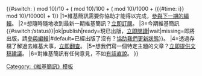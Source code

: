 {{#switch: {{rounddown|6 * ((({{NUMBEROFUSERS:R}} + {{#time: s}}) mod 10)/10 + ({{NUMBEROFARTICLES:R}} mod 10)/100 + ({{NUMBEROFFILES:R}} mod 10)/1000 + ({{#time: i}} mod 10)/10000) + 1}}
|1=維基簡訊需要你協助才能得以完成，[[Wikipedia:维基简讯/编辑部/出版程序|參與下一期的編輯]]。
|2=想隨時隨地收到最新一期維基簡訊？[[:Wikipedia:维基简讯/订阅|立即訂閱]]。
|3=今期維基簡訊{{#switch:{{Wikipedia:维基简讯/{{#time:Y/W}}/status}}|ok|publish|ready=現已出版，[[Wikipedia:维基简讯/{{#time:Y/W}}|立即閱讀]]|wait|missing=即將出版，請[[Wikipedia:维基简讯/{{#time:Y/W}}|參與編輯]]|#default=已經出版了沒有？[[Wikipedia:维基简讯/{{#time:Y/W}}/status|協助我們更新狀態]]}}。
|4=透過存檔了解過去維基大事，[[Wikipedia:维基简讯/存档|立即翻查]]。
|5=想我們寫一個特定主題的文章？[[Wikipedia:维基简讯/编辑部|立即提供文稿建議]]。
|6=對維基簡訊有任何意見，不如[[Wikipedia_talk:维基简讯|有話直說]]。
}}<noinclude>[[Category:《維基簡訊》模板]]</noinclude>